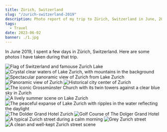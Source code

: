 ---
title: Zürich, Switzerland
slug: "/zurich-switzerland-2019"
description: Photo report of my trip to Zürich, Switzerland in June, 2019.
tags:
  - Travel
date: 2023-06-02
banner: ./1.jpg
---

In June 2019, I spent a few days in Zürich, Switzerland. Here are some photos I have taken during that trip.

![Flag of Switzerland and famouse Zurich Lake](./1.jpg)
![Crystal clear waters of Lake Zurich, with mountains in the background](./2.jpg)
![Spectacular panoramic view of Zurich from Lake Zurich](./3.jpg)
![Panoramic view of Zurich](./4.jpg)
![Historical city center of Zurich](./5.jpg)
![The iconic Grossmünster Church with its twin towers against a clear blue sky in Zurich](./6.jpg)
![A lively summer scene on Lake Zurich](./7.jpg)
![The peaceful expanse of Lake Zurich with ripples in the water reflecting the daylight](./8.jpg)
![The Dolder Grand Hotel Zurich](./9.jpg)
![Golf Course of The Dolger Grand Hotel](./10.jpg)
![A typical Zurich street during a calm morning](./11.jpg)
![Grey Zurich street](./12.jpg)
![A clean and well-kept Zurich street scene](./13.jpg)

